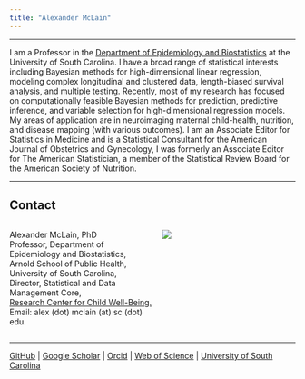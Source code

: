 ```yaml
---
title: "Alexander McLain"
---
```


<hr>

I am a Professor in the [Department of Epidemiology and
Biostatistics](https://www.sc.edu/study/colleges_schools/public_health/study/areas_of_study/epidemiology_biostatistics/index.php) at the University of South Carolina. I have a broad range
of statistical interests including Bayesian methods for high-dimensional
linear regression, modeling complex longitudinal and clustered data,
length-biased survival analysis, and multiple testing. Recently, most of
my research has focused on computationally feasible Bayesian methods for
prediction, predictive inference, and variable selection for
high-dimensional regression models. My areas of application are in neuroimaging
maternal child-health, nutrition, and disease mapping (with various
outcomes). I am an Associate Editor for Statistics in
Medicine and is a Statistical Consultant for the American Journal of
Obstetrics and Gynecology, I was formerly an Associate Editor for The
American Statistician, a member of the Statistical Review Board for the
American Society of Nutrition. <br>

<hr>

## Contact

::: {style="display: grid; grid-template-columns: 1.1fr 1fr; grid-column-gap: 10px;"}
<div>

Alexander McLain, PhD<br> 
Professor, Department of Epidemiology and Biostatistics,<br> 
Arnold School of Public Health,<br> 
University of South Carolina,<br>
Director, Statistical and Data Management Core,<br> 
[Research Center for Child Well-Being.](https://rccwb.sc.edu/) <br>
Email: alex (dot) mclain (at) sc (dot) edu. <br>

</div>

<div>

![](img/Headshot-May-2023-a_squ.jpeg)

</div>
:::

<hr>

[GitHub](https://github.com/alexmclain) \|
[Google Scholar](https://scholar.google.com/citations?user=_IVNctIAAAAJ&hl=en&oi=sra) \| 
[Orcid](https://orcid.org/0000-0002-5475-0670) \|
[Web of Science](https://www.webofscience.com/wos/author/record/AFD-8215-2022) \| 
[University of South Carolina](https://www.sc.edu/study/colleges_schools/public_health/faculty-staff/mclain_alexander.php) 
